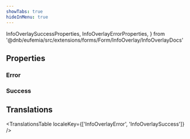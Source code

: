 ```yaml
---
showTabs: true
hideInMenu: true
---
```


  InfoOverlaySuccessProperties,
  InfoOverlayErrorProperties,
} from '@dnb/eufemia/src/extensions/forms/Form/InfoOverlay/InfoOverlayDocs'

## Properties

### Error

<PropertiesTable props={InfoOverlayErrorProperties} />

### Success

<PropertiesTable props={InfoOverlaySuccessProperties} />

## Translations

<TranslationsTable
  localeKey={['InfoOverlayError', 'InfoOverlaySuccess']}
/>

